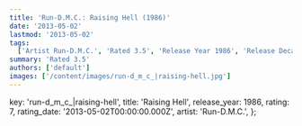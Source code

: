 ```yaml
---
title: 'Run-D.M.C.: Raising Hell (1986)'
date: '2013-05-02'
lastmod: '2013-05-02'
tags:
  ['Artist Run-D.M.C.', 'Rated 3.5', 'Release Year 1986', 'Release Decade 1980']
summary: 'Rated 3.5'
authors: ['default']
images: ['/content/images/run-d_m_c_|raising-hell.jpg']
---
```


  key: 'run-d_m_c_|raising-hell',
  title: 'Raising Hell',
  release_year: 1986,
  rating: 7,
  rating_date: '2013-05-02T00:00:00.000Z',
  artist: 'Run-D.M.C.',
};

<MusicRating data={data} />
